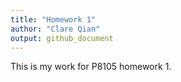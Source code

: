 ```yaml
---
title: "Homework 1"
author: "Clare Qian"
output: github_document
---
```


This is my work for P8105 homework 1.

